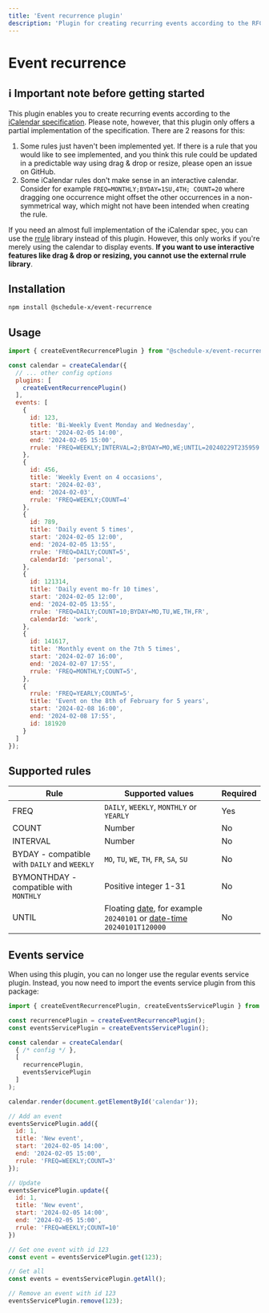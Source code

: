 ```yaml
---
title: 'Event recurrence plugin'
description: 'Plugin for creating recurring events according to the RFC5545 specification.'
---
```



# Event recurrence

## ℹ️ Important note before getting started

This plugin enables you to create recurring events according to the [iCalendar specification](https://datatracker.ietf.org/doc/html/rfc5545#section-3.3.10). Please note, however,
that
this plugin only offers a partial implementation of the specification. There are 2 reasons for this:

1. Some rules just haven't been implemented yet. If there is a rule that you would like to see implemented, and you
think this rule could be updated
in a predictable way using drag & drop or resize, please open an issue on GitHub.
2. Some iCalendar rules don't make sense in an interactive calendar. Consider for example `FREQ=MONTHLY;BYDAY=1SU,4TH;
COUNT=20` where dragging one occurrence might offset the other occurrences in a non-symmetrical way, which might not
have been intended when creating the rule.

If you need an almost full implementation of the iCalendar spec, you can use the [rrule](https://www.npmjs.com/package/rrule)
library instead of this plugin. However, this only works if you're merely using the calendar to display events.
**If you want to use interactive features like drag & drop or resizing, you cannot use the external rrule library**.

## Installation

```sh copy
npm install @schedule-x/event-recurrence
```

## Usage

```js
import { createEventRecurrencePlugin } from "@schedule-x/event-recurrence";

const calendar = createCalendar({
  // ... other config options
  plugins: [
    createEventRecurrencePlugin()
  ],
  events: [
    {
      id: 123,
      title: 'Bi-Weekly Event Monday and Wednesday',
      start: '2024-02-05 14:00',
      end: '2024-02-05 15:00',
      rrule: 'FREQ=WEEKLY;INTERVAL=2;BYDAY=MO,WE;UNTIL=20240229T235959'
    },
    {
      id: 456,
      title: 'Weekly Event on 4 occasions',
      start: '2024-02-03',
      end: '2024-02-03',
      rrule: 'FREQ=WEEKLY;COUNT=4'
    },
    {
      id: 789,
      title: 'Daily event 5 times',
      start: '2024-02-05 12:00',
      end: '2024-02-05 13:55',
      rrule: 'FREQ=DAILY;COUNT=5',
      calendarId: 'personal',
    },
    {
      id: 121314,
      title: 'Daily event mo-fr 10 times',
      start: '2024-02-05 12:00',
      end: '2024-02-05 13:55',
      rrule: 'FREQ=DAILY;COUNT=10;BYDAY=MO,TU,WE,TH,FR',
      calendarId: 'work',
    },
    {
      id: 141617,
      title: 'Monthly event on the 7th 5 times',
      start: '2024-02-07 16:00',
      end: '2024-02-07 17:55',
      rrule: 'FREQ=MONTHLY;COUNT=5',
    },
    {
      rrule: 'FREQ=YEARLY;COUNT=5',
      title: 'Event on the 8th of February for 5 years',
      start: '2024-02-08 16:00',
      end: '2024-02-08 17:55',
      id: 181920
    }
  ]
});
```

## Supported rules

| Rule                                         | Supported values                                                                                                                                                                     | Required |
|----------------------------------------------|--------------------------------------------------------------------------------------------------------------------------------------------------------------------------------------|----------|
| FREQ                                         | `DAILY`, `WEEKLY`, `MONTHLY` or `YEARLY`                                                                                                                                             | Yes      |
| COUNT                                        | Number                                                                                                                                                                               | No       |
| INTERVAL                                     | Number                                                                                                                                                                               | No       |
| BYDAY - compatible with `DAILY` and `WEEKLY` | `MO`, `TU`, `WE`, `TH`, `FR`, `SA`, `SU`                                                                                                                                             | No       |
| BYMONTHDAY  - compatible with `MONTHLY`      | Positive integer 1-31                                                                                                                                                                | No       |
| UNTIL                                        | Floating [date](https://www.rfc-editor.org/rfc/rfc5545#section-3.3.4), for example `20240101` or [date-time](https://www.rfc-editor.org/rfc/rfc5545#section-3.3.5) `20240101T120000` | No       |

## Events service

When using this plugin, you can no longer use the regular events service plugin. Instead, you
now need to import the events service plugin from this package:

```js
import { createEventRecurrencePlugin, createEventsServicePlugin } from "@schedule-x/event-recurrence";

const recurrencePlugin = createEventRecurrencePlugin();
const eventsServicePlugin = createEventsServicePlugin();

const calendar = createCalendar(
  { /* config */ },
  [
    recurrencePlugin,
    eventsServicePlugin
  ]
);

calendar.render(document.getElementById('calendar'));

// Add an event
eventsServicePlugin.add({
  id: 1,
  title: 'New event',
  start: '2024-02-05 14:00',
  end: '2024-02-05 15:00',
  rrule: 'FREQ=WEEKLY;COUNT=3'
});

// Update
eventsServicePlugin.update({
  id: 1,
  title: 'New event',
  start: '2024-02-05 14:00',
  end: '2024-02-05 15:00',
  rrule: 'FREQ=WEEKLY;COUNT=10'
})

// Get one event with id 123
const event = eventsServicePlugin.get(123);

// Get all
const events = eventsServicePlugin.getAll();

// Remove an event with id 123
eventsServicePlugin.remove(123);
```



